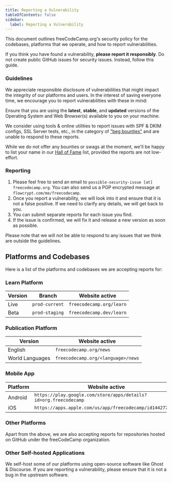 ```yaml
---
title: Reporting a Vulnerability
tableOfContents: false
sidebar:
  label: Reporting a Vulnerability
---
```



This document outlines freeCodeCamp.org's security policy for the codebases, platforms that we operate, and how to report vulnerabilities.

<Aside type='danger' title='Security is important to us'>

If you think you have found a vulnerability, **please report it responsibly**. Do not create public GitHub issues for security issues. Instead, follow this guide.

</Aside>

### Guidelines

We appreciate responsible disclosure of vulnerabilities that might impact the integrity of our platforms and users. In the interest of saving everyone time, we encourage you to report vulnerabilities with these in mind:

<Card title="Versions" icon="information">

Ensure that you are using the **latest**, **stable**, and **updated** versions of the Operating System and Web Browser(s) available to you on your machine.

</Card>

<Card title="Beg Bounties" icon="warning">

We consider using tools & online utilities to report issues with SPF & DKIM configs, SSL Server tests, etc., in the category of ["beg bounties"](https://www.troyhunt.com/beg-bounties) and are unable to respond to these reports.

</Card>

<Card title="Hall of Fame" icon="rocket">

While we do not offer any bounties or swags at the moment, we'll be happy to list your name in our [Hall of Fame](/security-hall-of-fame/) list, provided the reports are not low-effort.

</Card>

### Reporting

<Steps>

1. Please feel free to send an email to `possible-security-issue [at] freecodecamp.org`. You can also send us a PGP encrypted message at `flowcrypt.com/me/freecodecamp`.
2. Once you report a vulnerability, we will look into it and ensure that it is not a false positive. If we need to clarify any details, we will get back to you.
3. You can submit separate reports for each issue you find.
4. If the issue is confirmed, we will fix it and release a new version as soon as possible.

</Steps>

Please note that we will not be able to respond to any issues that we think are outside the guidelines.

## Platforms and Codebases

Here is a list of the platforms and codebases we are accepting reports for:

### Learn Platform

| Version | Branch         | Website active           |
| ------- | -------------- | ------------------------ |
| Live    | `prod-current` | `freecodecamp.org/learn` |
| Beta    | `prod-staging` | `freecodecamp.dev/learn` |

### Publication Platform

| Version         | Website active                     |
| --------------- | ---------------------------------- |
| English         | `freecodecamp.org/news`            |
| World Languages | `freecodecamp.org/<language>/news` |

### Mobile App

| Platform | Website active                                                   |
| -------- | ---------------------------------------------------------------- |
| Android  | `https://play.google.com/store/apps/details?id=org.freecodecamp` |
| iOS      | `https://apps.apple.com/us/app/freecodecamp/id1442777773`        |

### Other Platforms

Apart from the above, we are also accepting reports for repositories hosted on GitHub under the freeCodeCamp organization.

### Other Self-hosted Applications

We self-host some of our platforms using open-source software like Ghost & Discourse. If you are reporting a vulnerability, please ensure that it is not a bug in the upstream software.
